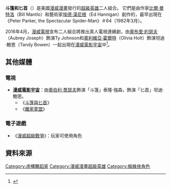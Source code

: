 {{Infobox comics character <!--Wikipedia:WikiProject Comics-->
|character_name=斗篷與匕首<br>{{lang|en|Cloak and Dagger}}
|image=
|imagesize=
|converted=y
|caption= Textless cover of ''[[Runaways_(comics)|Runaways]]'' #11 (February [[2004_in_comics|2004]]).<br />Art by [[Joshua_Middleton|Joshua Middleton]].
|alter_ego='''斗篷''': 泰隆（Tyrone）<br />'''匕首''': 坦迪·鮑恩
|species=Human Mutates
|publisher=[[漫威漫畫|漫威漫畫]]
|debut=《Peter Parker, the Spectacular Spider-Man》#64 (1982年3月)
|creators=[[Bill_Mantlo|Bill Mantlo]]<br />[[Ed_Hannigan|Ed Hannigan]]
|alliances=[[變種人|變種人]]<ref>''Official Handbook of the Marvel Universe A to Z'' vol. 13 (2010)</ref><br />[[黑暗變種人|黑暗變種人]]<br />[[Civil_War_(comics)|Secret Avengers]]<br />[[離家童盟|離家童盟]]<br />[[新勇士|新勇士]] ''(Dagger)''<br />[[Defenders_(comics)|Secret Defenders]] ''(Dagger)''<br />[[Marvel_Knights#Team|Marvel Knights]] ''(Dagger)''<br />Seven Brides of Set ''(Dagger)''<br />The Assembly of Evil
|partners=[[蜘蛛人|蜘蛛人]]<br>[[Mayhem_(comics)|Mayhem]]
|powers=
'''斗篷'''
*在黑暗力量的籠罩下，遠距離傳送自己和周圍的人
*無形性
*通過斗篷將受害者運送到黑暗維度
*看到他所觸摸的人的恐懼
*黑暗/陰影生成和控制
*利用他的黑暗導致精神錯亂和妄想症
*與匕首的靈能鏈接 
'''匕首 '''
*製造光匕首彈幕，使遠處的對手眼花<ref name=mk#10>''Marvel Knights'' #10. Marvel Comics.</ref>
*用她的光匕首匕首造成身體上的痛苦<ref name=mk#10 />
*治療光
*看到並竊取她感動的那些人的希望
*通過光匕首淨化爆炸<ref name=mk#10 />
*用她的光匕首平息斗篷的黑暗<ref name=mk#10 />
*製造一把光劍
*與披風的靈能鏈接 

}}

'''斗篷和匕首'''（{{lang-en|Cloak and Dagger}}）是美國[[漫威漫畫|漫威漫畫]]發行的[[超級英雄|超級英雄]]二人組合。 它們是由作家[[比爾·曼特洛|比爾·曼特洛]]（Bill Mantlo）和藝術家[[埃德·漢尼根|埃德·漢尼根]]（Ed Hannigan）創作的，最早出現在《Peter Parker, the Spectacular Spider-Man》＃64（1982年3月）。 

2016年4月，[[漫威電視|漫威電視]]宣布二人組合將推出真人電視連續劇，由[[奧布里·約瑟夫|奧布里·約瑟夫]]（Aubrey Joseph）飾演Ty Johnson和[[奧利維亞·霍爾特|奧利維亞·霍爾特]]（Olivia Holt）飾演坦迪·鮑恩（Tandy Bowen）一起出現在[[漫威電影宇宙|漫威電影宇宙]]中<ref name="CloakandDaggerApr2016">{{cite web |url=https://variety.com/2016/tv/news/marvel-cloak-and-dagger-freeform-series-1201747907/ |title=Freeform Greenlights Marvel Romance Superhero Series 'Cloak and Dagger' (EXCLUSIVE) |last=Wagmeister |first=Elizabeth |work=[[Variety_(magazine)|Variety]] |date=April 7, 2016 |access-date=April 7, 2016 |archive-url=https://web.archive.org/web/20160407213750/http://variety.com/2016/tv/news/marvel-cloak-and-dagger-freeform-series-1201747907/ |archive-date=April 7, 2016 |url-status=dead }}</ref>。

==其他媒體==
===電視===
*'''[[漫威電影宇宙|漫威電影宇宙]]'''：由[[奧伯利·喬瑟夫|奧伯利·喬瑟夫]]飾演「斗篷」泰隆·強森，{{le|奧利維亞·霍爾特|Olivia Holt}}飾演「匕首」坦迪·鮑恩。
**《[[斗篷與匕首_(電視劇)|斗篷與匕首]]》
**《[[離家童盟_(電視劇)|離家童盟]]》

===電子遊戲===
*《[[漫威超級戰爭|漫威超級戰爭]]》：玩家可使用角色

==資料來源==
{{REFLIST}}

{{蜘蛛人登場角色}}
{{X戰警}}
[[Category:虛構舞蹈家|Category:虛構舞蹈家]]
[[Category:漫威漫畫超級英雄|Category:漫威漫畫超級英雄]]
[[Category:蜘蛛俠角色|Category:蜘蛛俠角色]]